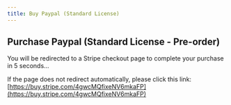 ```yaml
---
title: Buy Paypal (Standard License)
---
```



<Head>
  <meta httpEquiv="refresh" content="5; url='https://buy.stripe.com/4gwcMQfixeNV6mkaFP'" />
</Head>

## Purchase Paypal (Standard License - Pre-order)

You will be redirected to a Stripe checkout page to complete your purchase in 5 seconds...

If the page does not redirect automatically, please click this link: [https://buy.stripe.com/4gwcMQfixeNV6mkaFP](https://buy.stripe.com/4gwcMQfixeNV6mkaFP)
